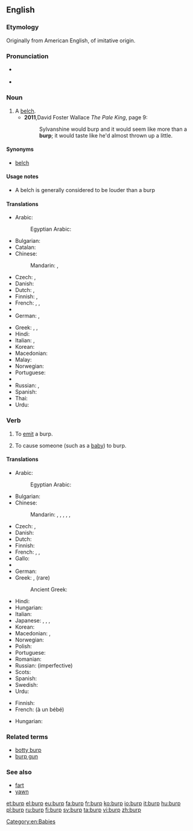 ==English==

===Etymology===
Originally from American English, of imitative origin.

===Pronunciation===
* {{a|US}} {{IPA|/bɝp/}}
* {{rhymes|ɜː(r)p}}

===Noun===
{{en-noun}}

# A [[belch]].
#* '''2011''',David Foster Wallace ''The Pale King'', page 9:
#*: Sylvanshine would burp and it would seem like more than a '''burp'''; it would taste like he'd almost thrown up a little.

====Synonyms====
* [[belch]]

====Usage notes====
* A belch is generally considered to be louder than a burp

====Translations====
{{trans-top|a softer belch}}
* Arabic: {{t|ar|تَّجَشُّؤُ|m|tr=tajašuʔ|sc=Arab}}
*: Egyptian Arabic: {{t|arz|تكريعة|f|tr=takriiʕa|sc=Arab}}
* Bulgarian: {{t|bg|оригване}}
* Catalan: {{t|ca|rot|m}}
* Chinese:
*: Mandarin: {{t|cmn|飽嗝|tr=bǎogé}}, {{t|cmn|饱嗝|tr=bǎogé}}
* Czech: {{t|cs|říhnutí|n}}, {{t|cs|krknutí|n}}
* Danish: {{t+|da|bøvs|n|c}}
* Dutch: {{t+|nl|boer}}, {{t+|nl|oprisping}}
* Finnish: {{t|fi|röyhtäys}}, {{t+|fi|röyhtäisy}}
* French: {{t+|fr|rot|m}}, {{t+|fr|renvoi|m}}, {{t+|fr|éructation|f}}
* {{trreq|ka}}
* German: {{t|de|Rülpser|m}}, {{t+|de|Bäuerchen|n}}
{{trans-mid}}
* Greek: {{t+|el|ρέψιμο|n}}, {{t+|el|ερευγμός|m}} {{qualifier|rare}}, {{t|el|ερυγή|f}} {{qualifier|medical}}
* Hindi: {{t|hi|डकार|tr=ḍakār|f}}
* Italian: {{t+|it|rutto|m}}, {{t|it|flato|m}}
* Korean: {{t+|ko|트림|tr=teurim}}
* Macedonian: {{t|mk|ждригање|n|tr=ždríganje|sc=Cyrl}}
* Malay: {{t|ms|sendawa}}
* Norwegian: {{t|no|rap|n}}
* Portuguese: {{t+|pt|arroto|m}}
* {{trreq|ro}}
* Russian: {{t+|ru|отрыжка|f|tr=otrýžka}}, {{t+|ru|рыгание|n|tr=rygánije}}
* Spanish: {{t+|es|eructo|m}}
* Thai: {{t|th|เรอ|tr=rŭr}}
* Urdu: {{t|ur|ڈکار|tr=ḍakār|f}}
{{trans-bottom}}

===Verb===
{{en-verb}}

# {{context|intransitive|lang=en}} To [[emit]] a burp.
# {{context|transitive|lang=en}} To cause someone (such as a [[baby]]) to burp.

====Translations====
{{trans-top|to emit a burp}}
* Arabic: {{t|ar|تجشؤ|tr=tajashshu'a}}
*: Egyptian Arabic: {{t|arz|يتكرع|tr=yetkaraʕ or yekaraʕ|sc=Arab}}
* Bulgarian: {{t|bg|оригвам се|tr=origvam se}}
* Chinese:
*: Mandarin: {{t+|cmn|打嗝|tr=dǎ gé|sc=Hani}}, {{t|cmn|噯氣|sc=Hani}}, {{t+|cmn|嗳气|tr=ǎiqì|sc=Hani}}, {{t|cmn|飽嗝|sc=Hani}}, {{t|cmn|饱嗝|tr=bǎogé|sc=Hani}}, {{t+|cmn|嗝|tr=gé|sc=Hani}}
* Czech: {{t|cs|říhnout}}, {{t|cs|krknout}}
* Danish: {{t+|da|bøvse}}
* Dutch: {{t+|nl|boeren}}
* Finnish: {{t+|fi|röyhtäistä}}
* French: {{t+|fr|roter}}, {{t|fr|faire un rot}}, {{t+|fr|éructer}}
* Gallo: {{t|roa-gal|beurgasser}}
* {{trreq|ka}}
* German: {{t+|de|rülpsen}}
* Greek: {{t+|el|ρεύομαι|tr=revomai}}, {{t+|el|ερεύγομαι|tr=[e̞ˈre̞vɣo̞ˌme̞]}} (rare)
*: Ancient Greek: {{t|grc|ἐρεύγομαι|tr=ereugomai}}
{{trans-mid}}
* Hindi: {{t|hi|डकारना|tr=ḍakārnā}}
* Hungarian: {{t+|hu|böfög}}
* Italian: {{t|it|ruttare}}
* Japanese: {{t+|ja|げっぷ|alt=げっぷする|tr=geppu-suru}}, {{t|ja|うっぷ|alt=うっぷする|tr=uppu-suru}}, {{t+|ja|おくび|alt=おくびする|tr=okubi-suru}}, {{t|ja|噫気|alt=噫気する |tr=あいきする , aiki-suru}}
* Korean: {{t+|ko|트림|alt=트림하다 |tr=teurim-hada|sc=Hang}}
* Macedonian: {{t|mk|ждрига|tr=ždríga|sc=Cyrl}}, {{t|mk|подригнува|tr=podrígnuva|sc=Cyrl}}
* Norwegian: {{t+|no|rape}}
* Polish: {{t+|pl|bekać}}
* Portuguese: {{t+|pt|arrotar}} {{qualifier|Brazil}}
* Romanian: {{t+|ro|râgâi}}
* Russian: {{t+|ru|рыгать|tr=rygát'}} (imperfective)
* Scots: {{t|sco|rift}}
* Spanish: {{t+|es|eructar}}
* Swedish: {{t+|sv|rapa}}
* Urdu: {{t|ur|ڈکارنا|tr=ḍakārnā}}
{{trans-bottom}}

{{trans-top|to burp someone}}
* Finnish: {{t|fi|röyhtäyttää}}
* French: {{t+|fr|faire}} {{t|fr|faire son rot}} (à un bébé)
{{trans-mid}}
* Hungarian: {{t|hu|büfiztet}}
{{trans-bottom}}

===Related terms===
* [[botty burp]]
* [[burp gun]]

===See also===
* [[fart]] <!-- emit air at the other end -->
* [[yawn]] <!-- intake air, rather than emit -->

[[Category:en:Babies]]

[[et:burp]]
[[el:burp]]
[[eu:burp]]
[[fa:burp]]
[[fr:burp]]
[[ko:burp]]
[[io:burp]]
[[it:burp]]
[[hu:burp]]
[[pl:burp]]
[[ru:burp]]
[[fi:burp]]
[[sv:burp]]
[[ta:burp]]
[[vi:burp]]
[[zh:burp]]